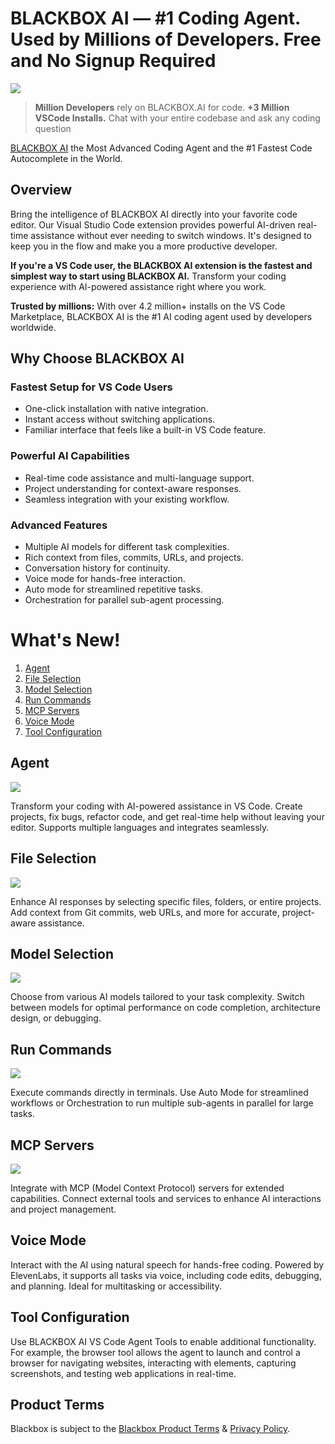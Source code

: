 # BLACKBOX AI — #1 Coding Agent. Used by Millions of Developers. Free and No Signup Required

[![](https://storage.googleapis.com/workspace-0f70711f-8b4e-4d94-86f1-2a93ccde5887/full-deep-demo.gif)]()

> **Million Developers** rely on BLACKBOX.AI for code. **+3 Million VSCode Installs.** Chat with your entire codebase and ask any coding question

[BLACKBOX AI](https://www.blackbox.ai 'Get Started on BLACKBOX AI') the Most Advanced Coding Agent and the #1 Fastest Code Autocomplete in the World.

## Overview

Bring the intelligence of BLACKBOX AI directly into your favorite code editor. Our Visual Studio Code extension provides powerful AI-driven real-time assistance without ever needing to switch windows. It's designed to keep you in the flow and make you a more productive developer.

**If you're a VS Code user, the BLACKBOX AI extension is the fastest and simplest way to start using BLACKBOX AI.** Transform your coding experience with AI-powered assistance right where you work.

**Trusted by millions:** With over 4.2 million+ installs on the VS Code Marketplace, BLACKBOX AI is the #1 AI coding agent used by developers worldwide.

## Why Choose BLACKBOX AI

### Fastest Setup for VS Code Users
- One-click installation with native integration.
- Instant access without switching applications.
- Familiar interface that feels like a built-in VS Code feature.

### Powerful AI Capabilities
- Real-time code assistance and multi-language support.
- Project understanding for context-aware responses.
- Seamless integration with your existing workflow.

### Advanced Features
- Multiple AI models for different task complexities.
- Rich context from files, commits, URLs, and projects.
- Conversation history for continuity.
- Voice mode for hands-free interaction.
- Auto mode for streamlined repetitive tasks.
- Orchestration for parallel sub-agent processing.

# What's New!
1. [Agent](#stream-edit)
2. [File Selection](#file-select)
3. [Model Selection](#model-select)
4. [Run Commands](#run-commands)
5. [MCP Servers](#mcp)
6. [Voice Mode](#voice-mode)
7. [Tool Configuration](#tool-config)

## Agent  <a name="stream-edit"></a>

[![](https://storage.googleapis.com/workspace-0f70711f-8b4e-4d94-86f1-2a93ccde5887/full-deep-demo.gif)]()

Transform your coding with AI-powered assistance in VS Code. Create projects, fix bugs, refactor code, and get real-time help without leaving your editor. Supports multiple languages and integrates seamlessly.

## File Selection <a name="file-select"></a>

[![](https://storage.googleapis.com/workspace-0f70711f-8b4e-4d94-86f1-2a93ccde5887/workspace:file:UOn2aumVkIrZK1rLPwNBg:0)]()

Enhance AI responses by selecting specific files, folders, or entire projects. Add context from Git commits, web URLs, and more for accurate, project-aware assistance.

## Model Selection <a name="model-select"></a>

[![](https://storage.googleapis.com/workspace-0f70711f-8b4e-4d94-86f1-2a93ccde5887/workspace:file:UOn2aumVkIrZK1rLPwNBg:2)]()

Choose from various AI models tailored to your task complexity. Switch between models for optimal performance on code completion, architecture design, or debugging.

## Run Commands <a name="run-commands"></a>

[![](https://storage.googleapis.com/workspace-0f70711f-8b4e-4d94-86f1-2a93ccde5887/workspace:file:UOn2aumVkIrZK1rLPwNBg:3)]()

Execute commands directly in terminals. Use Auto Mode for streamlined workflows or Orchestration to run multiple sub-agents in parallel for large tasks.

## MCP Servers <a name="mcp"></a>

[![](https://storage.googleapis.com/workspace-0f70711f-8b4e-4d94-86f1-2a93ccde5887/workspace:file:UOn2aumVkIrZK1rLPwNBg:1)]()

Integrate with MCP (Model Context Protocol) servers for extended capabilities. Connect external tools and services to enhance AI interactions and project management.

## Voice Mode <a name="voice-mode"></a>

Interact with the AI using natural speech for hands-free coding. Powered by ElevenLabs, it supports all tasks via voice, including code edits, debugging, and planning. Ideal for multitasking or accessibility.

## Tool Configuration <a name="tool-config"></a>

Use BLACKBOX AI VS Code Agent Tools to enable additional functionality. For example, the browser tool allows the agent to launch and control a browser for navigating websites, interacting with elements, capturing screenshots, and testing web applications in real-time.

## Product Terms

Blackbox is subject to the [Blackbox Product Terms](https://www.blackbox.ai/terms) & [Privacy Policy](https://www.blackbox.ai/privacy).
